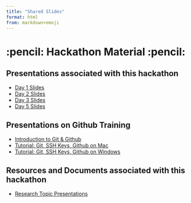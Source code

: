 ```yaml
---
title: "Shared Slides"
format: html
from: markdown+emoji
---
```


# :pencil: Hackathon Material :pencil:

## Presentations associated with this hackathon

- [Day 1 Slides](https://mrc-ide.github.io/cema-mrc-hackathon/slides/intro_slides.html)
- [Day 2 Slides](https://mrc-ide.github.io/cema-mrc-hackathon/slides/day2_slides.html)
- [Day 3 Slides](https://mrc-ide.github.io/cema-mrc-hackathon/slides/day3_slides.html)
- [Day 5 Slides](https://mrc-ide.github.io/cema-mrc-hackathon/slides/day5_slides.html)

## Presentations on Github Training

- [Introduction to Git & Github](https://mrc-ide.github.io/cema-mrc-hackathon/slides/git_intro_slides.html)
- [Tutorial: Git, SSH Keys, Github on Mac](https://mrc-ide.github.io/cema-mrc-hackathon/slides/git_install_mac.html)
- [Tutorial: Git, SSH Keys, Github on Windows](https://mrc-ide.github.io/cema-mrc-hackathon/slides/git_install_windows.html)

## Resources and Documents associated with this hackathon

- [Research Topic Presentations](https://docs.google.com/document/d/e/2PACX-1vSCnA6v5e8kXdZIIJuxiwvFIYElBKH0tNczezd-GJnR40tIc0B3XVPQrTmqIUw7P1ApT941ku0QnJDW/pub)
